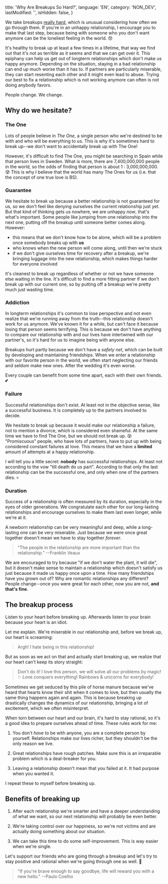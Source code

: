   title: 'Why Are Breakups So Hard?',
  language: 'EN',
  category: 'NON_DEV',
  lastModified: '',
  isHidden: false,
}

We take breakups [really hard][dear-medium-people], which is unusual considering how often we go through them. If you're in an unhappy relationship, I encourage you to make that last step, because being with someone who you don't want anymore can be the loneliest feeling in the world. 😞

It's healthy to break up at least a few times in a lifetime, that way we find out that it's not as terrible as it seems and that we can get over it. This epiphany can help us get out of longterm relationships which don't make us happy anymore. Depending on the situation, staying in a bad relationship can end up much worse than it has to. If partners are particularly miserable, they can start resenting each other and it might even lead to abuse. Trying our best to fix a relationship which is not working anymore can often is not doing anybody favors.

People change. We change.

## Why do we hesitate?

### The One

Lots of people believe in _The One_, a single person who we're destined to be with and who will be everything to us. This is why it's sometimes hard to break up--we don't want to accidentally break up with The One!

However, it's difficult to find The One, you might be searching in Spain while that person lives in Sweden. What is more, there are 7,400,000,000 people in the world, so the odds of finding that person is about 1 : 3,000,000,000. 😰 This is why I believe that the world has many The Ones for us (i.e. that the concept of one true love is BS).

### Guarantee

We hesitate to break up because a better relationship is not guaranteed for us, so we don't feel like denying ourselves the current relationship just yet. But that kind of thinking gets us nowhere, we are unhappy _now_, that's what's important. Some people like jumping from one relationship into the next one, putting off the breakup until someone better comes along. However:

  - this means that we don't know how to be alone, which will be a problem once somebody breaks up with **us**
  - who knows when the new person will come along, until then we're stuck
  - if we don't give ourselves time for recovery after a breakup, we're bringing luggage into the new relationship, which makes things harder for everyone involved

It's cleanest to break up regardless of whether or not we have someone else waiting in the line. It's difficult to find a more fitting partner if we don't break up with our current one, so by putting off a breakup we're pretty much just wasting time.

### Addiction

In longterm relationships it's common to lose perspective and not even realize that we're running away from the truth--this relationship doesn't work for us anymore. We've known it for a while, but can't face it because losing that person seems terrifying. This is because we don't have anything to compare our relationship with and our lives have intertwined with our partner's, so it's hard for us to imagine being with anyone else.

Breakups hurt partly because we don't have a _safety net_, which can be built by developing and maintaining friendships. When we enter a relationship with our favorite person in the world, we often start neglecting our friends and seldom make new ones. After the wedding it's even worse.

Every couple can benefit from some time apart, each with their own friends. 💕

### Failure

Successful relationships don't exist. At least not in the objective sense, like a successful business. It is completely up to the partners involved to decide.

We hesitate to break up because it would make our relationship a failure, not to mention a divorce, which is considered even shameful. At the same time we have to find The One, but we should not break up. 😵 "Promiscuous" people, who have lots of partners, have to put up with being considered constant failures at love. This means that we have a **limited** amount of attempts at a happy relationship.

I will tell you a little secret: **nobody** has successful relationships. At least not according to the vow "till death do us part". According to that only the last relationship can be the successful one, and only when one of the partners dies. 💀

### Duration

Success of a relationship is often measured by its duration, especially in the eyes of older generations. We congratulate each other for our long-lasting relationships and encourage ourselves to make them last even longer, while we're at it.

A newborn relationship can be very meaningful and deep, while a long-lasting one can be very miserable. Just because we were once great together doesn't mean we have to stay together _forever_.

  > "The people in the relationship are more important than the relationship." --Franklin Veaux

We are encouraged to try because "if we don't water the plant, it will die", but it doesn't make sense to maintain a relationship which doesn't satisfy us just because it made us happy once upon a time. How many friendships have you grown out of? Why are romantic relationships any different? People change--once you were great for each other, now you are not, **and that's fine**.

## The breakup process

Listen to your heart before breaking up. Afterwards listen to your brain because your heart is an idiot.

Let me explain. We're miserable in our relationship and, before we break up, our heart is screaming:

  > Argh! I hate being in this relationship!

But as soon as we act on that and actually start breaking up, we realize that our heart can't keep its story straight:

  > Don't do it! I love this person, we will solve all our problems by magic! ✨ Love conquers everything! Rainbows & unicorns for everybody!

Sometimes we get seduced by this pile of horse manure because we've heard that hearts know their shit when it comes to love, but then usually the same thing happens again and again. This is because breaking up drastically changes the dynamics of our relationship, bringing a lot of excitement, which we often misinterpret.

When torn between our heart and our brain, it's hard to stay rational, so it's a good idea to prepare ourselves ahead of time. These rules work for me:

  1. You don't _have_ to be with anyone, you are a complete person by yourself. Relationships make our lives richer, but they shouldn't be the only reason we live.

  2. Great relationships have rough patches. Make sure this is an irreparable problem which is a deal-breaker for you.

  3. Leaving a relationship doesn't mean that you failed at it. It had purpose when you wanted it.

I repeat these to myself before breaking up.

## Benefits of breaking up

  1. After each relationship we're smarter and have a deeper understanding of what we want, so our next relationship will probably be even better.

  2. We're taking control over our happiness, so we're not victims and are actually doing something about our situation.

  3. We can take this time to do some self-improvement. This is way easier when we're single.

Let's support our friends who are going through a breakup and let's try to stay positive and rational when we're going through one as well. 🎉

  > "If you're brave enough to say goodbye, life will reward you with a new hello." --Paulo Coelho

[dear-medium-people]: https://psiloveyou.xyz/dear-medium-people-cce44eb7b262#.xyh4x220z
